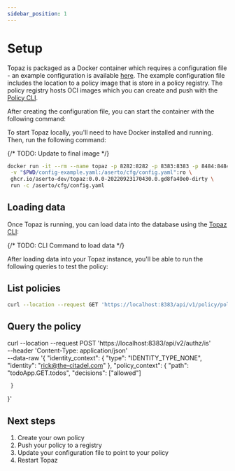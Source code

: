 ```yaml
---
sidebar_position: 1
---
```

# Setup

Topaz is packaged as a Docker container which requires a configuration file - an example configuration is available [here](/docs/getting-started/configuration). The example configuration file includes the location to a policy image that is store in a policy registry. The policy registry hosts OCI images which you can create and push with the [Policy CLI](https://github.com/opcr-io/policy).

After creating the configuration file, you can start the container with the following command:

To start Topaz locally, you'll need to have Docker installed and running. Then, run the following command:

{/* TODO: Update to final image */}
```bash
docker run -it --rm --name topaz -p 8282:8282 -p 8383:8383 -p 8484:8484\
 -v "$PWD/config-example.yaml:/aserto/cfg/config.yaml":ro \
 ghcr.io/aserto-dev/topaz:0.0.0-20220923170430.0.gd8fa40e0-dirty \
 run -c /aserto/cfg/config.yaml
```

## Loading data

Once Topaz is running, you can load data into the database using the [Topaz CLI](/docs/command-line-interface/topaz-cli/index):

{/* TODO: CLI Command to load data */}

After loading data into your Topaz instance, you'll be able to run the following queries to test the policy:

## List policies

```bash
curl --location --request GET 'https://localhost:8383/api/v1/policy/policies'
```

## Query the policy

curl --location --request POST 'https://localhost:8383/api/v2/authz/is' \
--header 'Content-Type: application/json' \
--data-raw '{
     "identity_context": {
          "type": "IDENTITY_TYPE_NONE",
          "identity": "rick@the-citadel.com"
     },
     "policy_context": {
          "path": "todoApp.GET.todos",
          "decisions": ["allowed"]

     }
}'



## Next steps
1. Create your own policy
2. Push your policy to a registry
3. Update your configuration file to point to your policy
4. Restart Topaz
